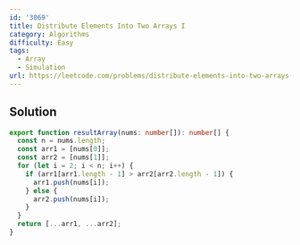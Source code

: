 ```yaml
---
id: '3069'
title: Distribute Elements Into Two Arrays I
category: Algorithms
difficulty: Easy
tags:
  - Array
  - Simulation
url: https://leetcode.com/problems/distribute-elements-into-two-arrays-i
---
```


## Solution

```typescript filename="solution.ts" copy
export function resultArray(nums: number[]): number[] {
  const n = nums.length;
  const arr1 = [nums[0]];
  const arr2 = [nums[1]];
  for (let i = 2; i < n; i++) {
    if (arr1[arr1.length - 1] > arr2[arr2.length - 1]) {
      arr1.push(nums[i]);
    } else {
      arr2.push(nums[i]);
    }
  }
  return [...arr1, ...arr2];
}
```
